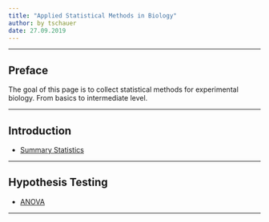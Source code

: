 ```yaml
---
title: "Applied Statistical Methods in Biology"
author: by tschauer
date: 27.09.2019
---
```

    

---

## Preface

The goal of this page is to collect statistical methods for experimental biology. From basics to intermediate level. 

---

## Introduction

- [Summary Statistics](rmd_SumStats.html)

---

## Hypothesis Testing

- [ANOVA](rmd_Anova.html)

---
